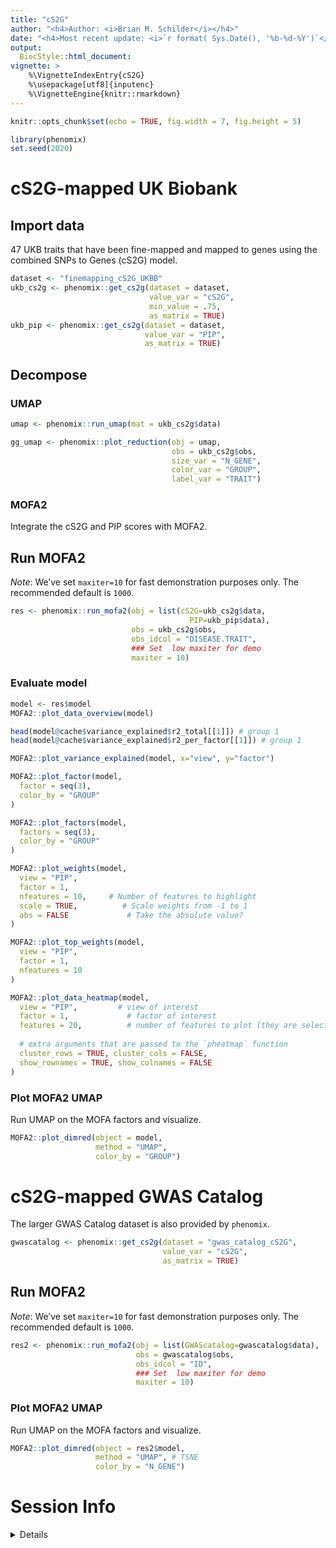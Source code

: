 ```yaml
---
title: "cS2G"
author: "<h4>Author: <i>Brian M. Schilder</i></h4>" 
date: "<h4>Most recent update: <i>`r format( Sys.Date(), '%b-%d-%Y')`</i></h4>"
output:
  BiocStyle::html_document:
vignette: >
    %\VignetteIndexEntry{cS2G} 
    %\usepackage[utf8]{inputenc}
    %\VignetteEngine{knitr::rmarkdown} 
---
```


```r
knitr::opts_chunk$set(echo = TRUE, fig.width = 7, fig.height = 5)
```

```r
library(phenomix)  
set.seed(2020)
```

# cS2G-mapped UK Biobank

## Import data

47 UKB traits that have been fine-mapped and mapped to genes using the
combined SNPs to Genes (cS2G) model.

```r
dataset <- "finemapping_cS2G_UKBB"
ukb_cs2g <- phenomix::get_cs2g(dataset = dataset,
                               value_var = "cS2G", 
                               min_value = .75, 
                               as_matrix = TRUE)
ukb_pip <- phenomix::get_cs2g(dataset = dataset,
                              value_var = "PIP",
                              as_matrix = TRUE)
```

## Decompose

### UMAP

```r
umap <- phenomix::run_umap(mat = ukb_cs2g$data)

gg_umap <- phenomix::plot_reduction(obj = umap, 
                                    obs = ukb_cs2g$obs, 
                                    size_var = "N_GENE", 
                                    color_var = "GROUP",
                                    label_var = "TRAIT") 
```


### MOFA2

Integrate the cS2G and PIP scores with MOFA2.

## Run MOFA2

*Note*: We've set `maxiter=10` for fast demonstration purposes only. The recommended default is `1000`.

```r
res <- phenomix::run_mofa2(obj = list(cS2G=ukb_cs2g$data, 
                                        PIP=ukb_pip$data), 
                           obs = ukb_cs2g$obs,
                           obs_idcol = "DISEASE.TRAIT", 
                           ### Set  low maxiter for demo 
                           maxiter = 10)
```

### Evaluate model 

```r
model <- res$model
MOFA2::plot_data_overview(model)

head(model@cache$variance_explained$r2_total[[1]]) # group 1
head(model@cache$variance_explained$r2_per_factor[[1]]) # group 1

MOFA2::plot_variance_explained(model, x="view", y="factor")

MOFA2::plot_factor(model, 
  factor = seq(3),
  color_by = "GROUP"
)

MOFA2::plot_factors(model, 
  factors = seq(3),
  color_by = "GROUP"
)

MOFA2::plot_weights(model,
  view = "PIP",
  factor = 1,
  nfeatures = 10,     # Number of features to highlight
  scale = TRUE,          # Scale weights from -1 to 1
  abs = FALSE             # Take the absolute value?
)

MOFA2::plot_top_weights(model,
  view = "PIP",
  factor = 1,
  nfeatures = 10
)

MOFA2::plot_data_heatmap(model,
  view = "PIP",         # view of interest
  factor = 1,             # factor of interest
  features = 20,          # number of features to plot (they are selected by weight)
  
  # extra arguments that are passed to the `pheatmap` function
  cluster_rows = TRUE, cluster_cols = FALSE,
  show_rownames = TRUE, show_colnames = FALSE
)
```

### Plot MOFA2 UMAP

Run UMAP on the MOFA factors and visualize.

```r
MOFA2::plot_dimred(object = model,
                   method = "UMAP", 
                   color_by = "GROUP")
```


# cS2G-mapped GWAS Catalog

The larger GWAS Catalog dataset is also provided by `phenomix`. 

```r
gwascatalog <- phenomix::get_cs2g(dataset = "gwas_catalog_cS2G", 
                                  value_var = "cS2G",
                                  as_matrix = TRUE)
```

## Run MOFA2

*Note*: We've set `maxiter=10` for fast demonstration purposes only. The recommended default is `1000`.

```r
res2 <- phenomix::run_mofa2(obj = list(GWAScatalog=gwascatalog$data), 
                            obs = gwascatalog$obs,
                            obs_idcol = "ID", 
                            ### Set  low maxiter for demo
                            maxiter = 10) 
```

### Plot MOFA2 UMAP

Run UMAP on the MOFA factors and visualize.

```r
MOFA2::plot_dimred(object = res2$model,
                   method = "UMAP", # TSNE 
                   color_by = "N_GENE")
```

# Session Info 

<details> 

```r
utils::sessionInfo()
```

</details>  

